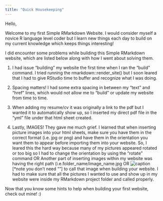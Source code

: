 ```yaml
---
title: "Quick Housekeeping"
---
```


Hello,

Welcome to my first Simple RMarkdown Website. I would consider myself a novice R language level coder but I learn new things each day to build on my current knowledge which keeps things interesting!

I did encounter some problems while building this Simple RMarkdown website, which are listed below along with how I went about solving them.

1. I had issue "building" my website the first time when I ran the "build" command. I tried running the rmarkdown::render_site() but I soon leared that I had to give RStudio time to buffer and recognize what I was doing. 

2. Spacing matters! I had some extra spacing in between my "text" and "href" lines, which would not allow me to "build" or update my website from time to time.

3. When adding my resume/cv it was originally a link to the pdf but I wanted it to automatically show up, so I inserted my direct pdf file in the "yml" file under that html sheet created.

4. Lastly, IMAGES! They gave me much grief. I learned that when inserting picture images into your html sheets, make sure you have them in the correct format (i.e. jpg or png) and have them in the orientation you want them to appear before importing them into your website. So, I leared this the hard way because many of my pictures appeared rotated or too big so I had to change the orientation by using the "rotate" command OR
Another part of inserting images within my website was having the right path (i.e.folder_name/image_name.jpg OR ![caption](image_name.jpg) [*note you don't need ""] to call that image when building your website. I had to make sure that all the pictures I wanted to use and show up in my website were inside my RMarkdown project folder and called properly. 

Now that you know some hints to help when building your first website, check out mine! :)
